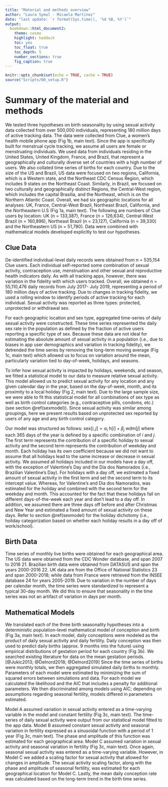 ```yaml
---
title: "Material and methods overview"
author: "Laura Symul - Micaela Martinez"
date: "last update: `r format(Sys.time(), '%d %B, %Y')`"
output: 
  bookdown::html_document2: 
    theme: cosmo
    highlight: haddock
    toc: yes
    toc_float: true
    toc_depth: 5
    number_sections: true
    fig_caption: true
---
```


```r
knitr::opts_chunk$set(echo = TRUE, cache = TRUE)
source("Scripts/00_setup.R")
```

# Summary of the material and methods

We tested three hypotheses on birth seasonality by using sexual activity data collected from over 500,000 individuals, representing 180 million days of active tracking data. The data were collected from Clue, a women’s health mobile phone app (Fig 1b, main text). Since the app is specifically built for menstrual cycle tracking, we assume all users are female or menstruating individuals. We used data from individuals residing in the United States, United Kingdom, France, and Brazil, that represent a geographically and culturally diverse set of countries with a high number of users. We also collated time series of births for each country. Due to the size of the US and Brazil, US data were focused on two regions, California, which is a Western state, and the Northeast CDC Census Region, which includes 9 states on the Northeast Coast. Similarly, in Brazil, we focused on two culturally and geographically distinct Regions, the Central-West region, which includes the capital Brasilia, and the Northeast, which is on the Northern Atlantic Coast. Overall, we had six geographic locations for all analyses: UK, France, Central-West Brazil, Northeast Brazil, California, and the Northeastern U.S (Fig 1a, main text). The following are numbers of Clue users by location: UK (n = 133,387), France (n = 126,634), Central-West Brazil (n = 160,896), Northeast Brazil (n = 23,127), California (n = 39,330) and the Northeastern US (n = 51,780). Data were combined with mathematical models developed explicitly to test our hypotheses.  

## Clue Data

De-identified individual-level daily records were obtained from n = 535,154 Clue users. Each individual self-reported some combination of sexual activity, contraception use, menstruation and other sexual and reproductive health indicators daily. As with all tracking apps, however, there was variation in the fidelity with which users tracked. Overall, we obtained n = 55,110,476 daily records from July 2017- July 2019, representing a period of 180 million days of active tracking. Due to changes in tracking fidelity, we used a rolling window to identify periods of active tracking for each individual. Sexual activity was reported as three types: protected, unprotected or withdrawal sex. 

For each geographic location and sex type, aggregated time-series of daily sexual activity were constructed. These time series represented the daily sex rate in the population as defined by the fraction of active users reporting a specific type of sex. Because these data are not ideal for estimating the absolute amount of sexual activity in a population (i.e., due to biases in app user demographics and variation in tracking fidelity), we detrended the time series by removing the long-term moving average (Fig 1c, main text) which allowed us to focus on variation around the mean, particularly variation tied to day-of-week, holidays, and seasons.

To infer how sexual activity is impacted by holidays, weekends, and season, we fitted a statistical model to our data to measure relative sexual activity. This model allowed us to predict sexual activity for any location and any given calendar day in the year, based on the day-of-week, month, and its proximity to a local holiday (Fig 2, main text). Due to the large sample size, we were able to fit this statistical model for all combinations of sex type as well as birth control categories (e.g., contraceptive pills, condoms, etc.) (see section \@ref(sexmodel)). Since sexual activity was similar among groupings, here we present results based on unprotected sex reported by users of any age and any birth control category. 

Our model was structured as follows: $\text{sex}[i,j] = \alpha_i\ \text{h}[i] + \beta_j\ \text{wdm}[j]$ where each 365 days of the year is defined by a specific combination of $i$ and $j$. The first term represents the contribution of a specific holiday to sexual activity and the second term represents the contribution of weekday and month. Each holiday has its own coefficient because we did not want to assume that all holidays lead to the same increase or decrease in sexual activity. We assumed all holidays included in our models have a day off, with the exception of Valentine’s Day and the Dia dos Namorados (i.e., Brazilian Valentine’s Day). For holidays with a day off, we estimated a fixed amount of sexual activity in the first term and set the second term to its intercept value. Whereas, for Valentine’s and Dia dos Namorados, was estimated for the holiday and combined with the second term for the weekday and month. This accounted for the fact that these holidays fall on different days-of-the-week each year and don’t lead to a day off. In addition, we assumed there are three days off before and after Christmas and New Year and estimated a fixed amount of sexual activity on these days. Refer to section \@ref(sexmodel) for the holiday dichotomy (i.e., holiday categorization based on whether each holiday results in a day off of work/school). 

## Birth Data

Time series of monthly live births were obtained for each geographical area. The US data were obtained from the CDC Wonder database, and span 2007 to 2018 21. Brazilian birth data were obtained from DATASUS and span the years 2000-2016 22. UK data are from the Office of National Statistics 23 and span 2000-2018; while data from France were retrieved from the INSEE database 24 for years 2005-2019. Due to variation in the number of days per calendar month, the time series were standardized to represent a typical 30-day month. We did this to ensure that seasonality in the time series was not an artifact of variation in days per month.
 
## Mathematical Models

We translated each of the three birth seasonality hypotheses into a deterministic population-level mathematical model of conception and birth (Fig 3a, main text). In each model, daily conceptions were modeled as the product of daily sexual activity and daily fertility.     Daily conception was then used to predict daily births (approx. 9 months into the future) using empirical distributions of gestation period for each country (Fig 3b). We searched existing literature for data on the mean gestation periods.[@Jukic2013; @Delnord2018; @Delnord2019] Since the time series of births were monthly totals, we then aggregated simulated daily births to monthly. Parameters of each model were estimated by minimizing the sum of squared errors between simulations and data. For each model we calculated the likelihood and the AIC that includes a penalty for additional parameters. We then discriminated among models using AIC; depending on assumptions regarding seasonal fertility, models differed in parameters estimated. 

Model A assumed variation in sexual activity entered as a time-varying variable in the model and constant fertility (Fig 3c, main text). The time-series of daily sexual activity were output from our statistical model fitted to the app data. Model B assumed constant sexual activity and seasonal variation in fertility expressed as a sinusoidal function with a period of 1 year (Fig 3c, main text). The phase and amplitude of this function was estimated for each geographical area. Model C assumed variation in sexual activity and seasonal variation in fertility (Fig 3c, main text). Once again, seasonal sexual activity was entered as a time-varying variable. However, in Model C we added a scaling factor for sexual activity that allowed for changes in amplitude. The sexual activity scaling factor, along with the phase and amplitude of seasonal fertility, was estimated for each geographical location for Model C. Lastly, the mean daily conception rate was calculated based on the long-term trend in the birth time series. 






